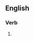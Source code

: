 ==English==

===Verb===
{{head|en|present participle}}

# {{present participle of|sign off|lang=en|nocat=1}}